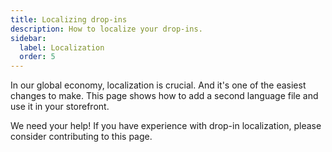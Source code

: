 ```yaml
---
title: Localizing drop-ins
description: How to localize your drop-ins.
sidebar:
  label: Localization
  order: 5
---
```



In our global economy, localization is crucial. And it's one of the easiest changes to make. This page shows how to add a second language file and use it in your storefront.

<Aside type="wip" title="Contribute!">
  We need your help! If you have experience with drop-in localization, please consider contributing
  to this page.
</Aside>

